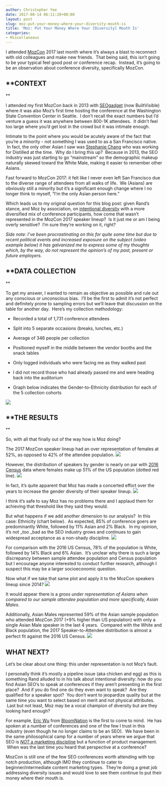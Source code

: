 ```yaml
---
author: Christopher Yee
date: 2017-08-14 06:11:28+00:00
layout: post
slug: moz-put-your-money-where-your-diversity-mouth-is
title: 'Moz: Put Your Money Where Your [Diversity] Mouth Is'
categories:
- Miscellaneous
---
```


I attended [MozCon](https://moz.com/mozcon) 2017 last month where it's always a blast to reconnect with old colleagues and make new friends.  That being said, this isn't going to be your typical feel good post or conference recap.  Instead, it's going to be an observation about conference diversity, specifically MozCon.


## **CONTEXT
**


I attended my first MozCon back in 2013 with [SEOgadget](http://www.christopheryee.org/joining-seogadget-family/) (now BuiltVisible) where it was also Moz's first time hosting the conference at the Washington State Convention Center in Seattle.  I don't recall the exact numbers but I'd venture a guess it was anywhere between 800-1K attendees.  It didn't feel too large where you'd get lost in the crowd but it was intimate enough.

Intimate to the point where you would be acutely aware of the fact that you're a minority - not something I was used to as a San Francisco native.  In fact, the only other Asian I saw was [Stephanie Chang](https://twitter.com/stephpchang) who was working for Distilled at the time.  Why do I bring this up?  Because in 2013, the SEO industry was just starting to go "mainstream" so the demographic makeup naturally skewed toward the White Male, making it easier to remember other Asians.



Fast forward to MozCon 2017: it felt like I never even left San Francisco due to the diverse range of attendees from all walks of life.  We (Asians) are obviously still a minority but it's a significant enough change where I no longer think to myself, "I'm the only Asian person here."

Which leads us to my original question for this blog post: given Rand's stance, and Moz by association, on [intentional diversity](https://moz.com/rand/why-i-believe-in-intentional-efforts-to-increase-diversity/) with a more diversified mix of conference participants, how come that wasn't represented in the MozCon 2017 speaker lineup?  Is it just me or am I being overly sensitive?  I'm sure they're working on it, right?

_Side note: I've been procrastinating on this for quite some time but due to recent political events and increased exposure on the subject (video example below) it has galvanized me to express some of my thoughts which, by the way, do not represent the opinion's of my past, present or future employers._






## **DATA COLLECTION
**


To get my answer, I wanted to remain as objective as possible and rule out any conscious or unconscious bias.  I'll be the first to admit it's not perfect and definitely prone to sampling errors but we'll leave that discussion on the table for another day.  Here's my collection methodology:



 	
  * Recorded a total of 1,731 conference attendees

 	
  * Split into 5 separate occasions (breaks, lunches, etc.)

 	
  * Average of 346 people per collection

 	
  * Positioned myself in the middle between the vendor booths and the snack tables

 	
  * Only logged individuals who were facing me as they walked past

 	
  * I did not record those who had already passed me and were heading back into the auditorium

 	
  * Graph below indicates the Gender-to-Ethnicity distribution for each of the 5 collection cohorts


![](/images/sample-overview.png)


## **THE RESULTS
**


So, with all that finally out of the way how is Moz doing?

The 2017 MozCon speaker lineup had an over representation of females at 52%, as opposed to 42% of the attendee population.
![](/images/speakers-attendees-1.png)

However, the distribution of speakers by gender is nearly on par with [2016 Census](https://www.census.gov/topics/population.html) data where females make up 51% of the US population (dotted red line).
![](/images/speakers-attendees-census-2.png)

In fact, it's quite apparent that Moz has made a concerted effort over the years to increase the gender diversity of their speaker lineup.
![](/images/speakers-over-time-3.png)

I think it's safe to say Moz has no problems there and I applaud them for achieving that threshold like they said they would.

But what happens if we add another dimension to our analysis?  In this case: Ethnicity (chart below).  As expected, 85% of conference goers are predominantly White, followed by 11% Asian and 2% Black.  In my opinion, it's not _too _bad as the SEO industry grows and continues to gain widespread acceptance as a non-shady discipline.
![](/images/attendees-makeup-4.png)

For comparison with the 2016 US Census, 78% of the population is White, followed by 14% Black and 6% Asian.  It's unclear why there is such a large discrepancy between sample attendee population and Census population but I encourage anyone interested to conduct further research, although I suspect this may be a larger socioeconomic question.

Now what if we take that same plot and apply it to the MozCon speakers lineup since 2014?
![](/images/speakers-makeup-5a.png)

It would appear there is a _gross under representation of Asians when compared to our sample attendee population and more specifically, Asian Males_.

Additionally, Asian Males represented 59% of the Asian sample population who attended MozCon 2017 (+9% higher than US population) with only a single Asian Male speaker in the last 4 years.  Compared with the White and Black population, the 2017 Speaker-to-Attendee distribution is almost a perfect fit against the 2016 US Census.
![](/images/ethnicity-breakdown-6a.png)


## **WHAT NEXT?**


Let's be clear about one thing: this under representation is not Moz's fault.

I personally think it's mostly a pipeline issue (aka chicken and egg) as this is something Rand alluded to in his talk about intentional diversity: how do you find Asian SEO's to speak at conferences if they aren't presenting in the first place?  And if you do find one do they even want to speak?  Are they qualified for a speaker spot?  You don't want to jeopardize quality but at the same time you want to select based on merit and not physical attributes.  Last but not least, Moz may be a vocal champion of diversity but are they looking hard enough?

For example, [Eric Wu](https://twitter.com/eywu) from [BloomNation](https://www.bloomnation.com/) is the first to come to mind.  He has spoken at a number of conferences and one of the few I trust in this industry (even though he no longer claims to be an SEO).  We have been in the same philosophical camp for a number of years where we argue that SEO is [_NOT_ a marketing discipline](https://twitter.com/eywu/status/707667221175119872) but a function of product management.  When was the last time you heard that perspective at a conference?

MozCon is still one of the few SEO conferences worth attending with top notch production, although IMO they continue to cater to beginner/intermediate content marketing types.  They're doing a great job addressing diversity issues and would love to see them continue to put their money where their mouth is.


